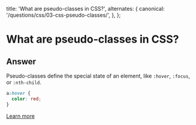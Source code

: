 
  title: 'What are pseudo-classes in CSS?',
  alternates: {
    canonical: '/questions/css/03-css-pseudo-classes/',
  },
};

# What are pseudo-classes in CSS?

## Answer

Pseudo-classes define the special state of an element, like `:hover`, `:focus`, or `:nth-child`.

```css
a:hover {
  color: red;
}
```

[Learn more](https://developer.mozilla.org/en-US/docs/Web/CSS/Pseudo-classes)

<GithubEdit link='/questions/css/03-css-pseudo-classes/page.mdx' />
